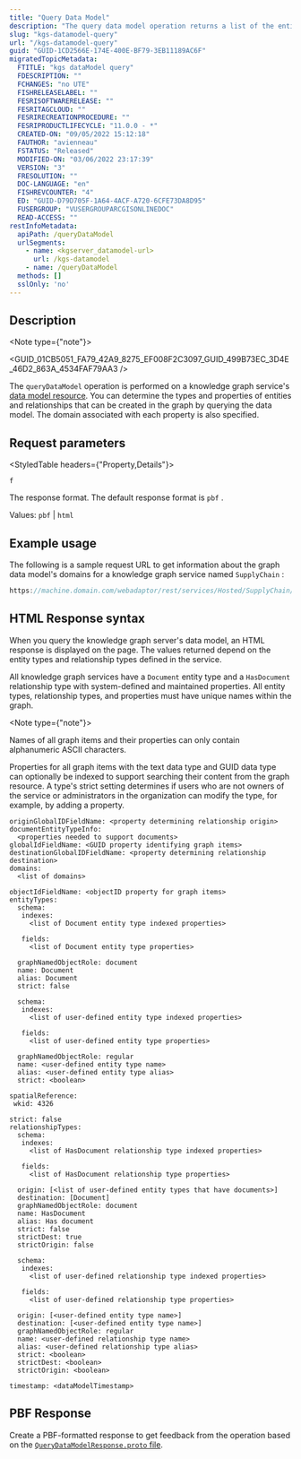 ```yaml
---
title: "Query Data Model"
description: "The query data model operation returns a list of the entity and relationship types that can be created in the graph, the properties associated with each type, and the property's domain."
slug: "kgs-datamodel-query"
url: "/kgs-datamodel-query"
guid: "GUID-1CD2566E-174E-400E-BF79-3EB11189AC6F"
migratedTopicMetadata:
  FTITLE: "kgs dataModel query"
  FDESCRIPTION: ""
  FCHANGES: "no UTE"
  FISHRELEASELABEL: ""
  FESRISOFTWARERELEASE: ""
  FESRITAGCLOUD: ""
  FESRIRECREATIONPROCEDURE: ""
  FESRIPRODUCTLIFECYCLE: "11.0.0 - *"
  CREATED-ON: "09/05/2022 15:12:18"
  FAUTHOR: "avienneau"
  FSTATUS: "Released"
  MODIFIED-ON: "03/06/2022 23:17:39"
  VERSION: "3"
  FRESOLUTION: ""
  DOC-LANGUAGE: "en"
  FISHREVCOUNTER: "4"
  ED: "GUID-D79D705F-1A64-4ACF-A720-6CFE73DA8D95"
  FUSERGROUP: "VUSERGROUPARCGISONLINEDOC"
  READ-ACCESS: ""
restInfoMetadata:
  apiPath: /queryDataModel
  urlSegments:
    - name: <kgserver_datamodel-url>
      url: /kgs-datamodel
    - name: /queryDataModel
  methods: []
  sslOnly: 'no'
---
```



## Description

<Note type={"note"}>

<GUID_01CB5051_FA79_42A9_8275_EF008F2C3097_GUID_499B73EC_3D4E_46D2_863A_4534FAF79AA3 />

</Note>

The `queryDataModel`  operation is performed on a knowledge graph service's [data model resource](/kgs-datamodel). You can determine the types and properties of entities and relationships that can be created in the graph by querying the data model. The domain associated with each property is also specified.

## Request parameters

<StyledTable headers={"Property,Details"}>

<StyledTableRow>

<StyledTableCell cellStyle="markdown">

`f` 

</StyledTableCell>

<StyledTableCell cellStyle="markdown">

The response format. The default response format is `pbf` .

Values: `pbf`  \| `html` 

</StyledTableCell>

</StyledTableRow>

</StyledTable>

## Example usage

The following is a sample request URL to get information about the graph data model's domains for a knowledge graph service named `SupplyChain` :

```javascript
https://machine.domain.com/webadaptor/rest/services/Hosted/SupplyChain/KnowledgeGraphServer/dataModel/queryDataModel?f=html
```

 

## HTML Response syntax

When you query the knowledge graph server's data model, an HTML response is displayed on the page. The values returned depend on the entity types and relationship types defined in the service.

All knowledge graph services have a `Document`  entity type and a `HasDocument`  relationship type with system-defined and maintained properties. All entity types, relationship types, and properties must have unique names within the graph.

<Note type={"note"}>

Names of all graph items and their properties can only contain alphanumeric ASCII characters.

</Note>

Properties for all graph items with the text data type and GUID data type can optionally be indexed to support searching their content from the graph resource. A type's strict setting determines if users who are not owners of the service or administrators in the organization can modify the type, for example, by adding a property.

```other
originGlobalIDFieldName: <property determining relationship origin>
documentEntityTypeInfo: 
  <properties needed to support documents>
globalIdFieldName: <GUID property identifying graph items>
destinationGlobalIDFieldName: <property determining relationship destination>
domains: 
  <list of domains>

objectIdFieldName: <objectID property for graph items>
entityTypes: 
  schema: 
   indexes: 
     <list of Document entity type indexed properties>

   fields: 
     <list of Document entity type properties>

  graphNamedObjectRole: document
  name: Document
  alias: Document
  strict: false

  schema: 
   indexes: 
     <list of user-defined entity type indexed properties>

   fields: 
     <list of user-defined entity type properties>

  graphNamedObjectRole: regular
  name: <user-defined entity type name>
  alias: <user-defined entity type alias>
  strict: <boolean>

spatialReference: 
 wkid: 4326

strict: false
relationshipTypes: 
  schema: 
   indexes: 
     <list of HasDocument relationship type indexed properties>

   fields: 
     <list of HasDocument relationship type properties>

  origin: [<list of user-defined entity types that have documents>]
  destination: [Document]
  graphNamedObjectRole: document
  name: HasDocument
  alias: Has document
  strict: false
  strictDest: true
  strictOrigin: false

  schema: 
   indexes: 
     <list of user-defined relationship type indexed properties>

   fields: 
     <list of user-defined relationship type properties>

  origin: [<user-defined entity type name>]
  destination: [<user-defined entity type name>]
  graphNamedObjectRole: regular
  name: <user-defined relationship type name>
  alias: <user-defined relationship type alias>
  strict: <boolean>
  strictDest: <boolean>
  strictOrigin: <boolean>

timestamp: <dataModelTimestamp>

```

 

## PBF Response

Create a PBF-formatted response to get feedback from the operation based on the [`QueryDataModelResponse.proto`  file](https://links.esri.com/KGServer_queryDataModelResponseProto).
